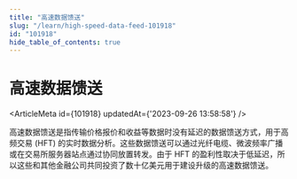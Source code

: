 ```yaml
---
title: "高速数据馈送"
slug: "/learn/high-speed-data-feed-101918"
id: "101918"
hide_table_of_contents: true
---
```



# 高速数据馈送

<ArticleMeta id={101918} updatedAt={'2023-09-26 13:58:58'} />
<div className='border-solid border-b border-t-0 my-4 border-[var(--ifm-color-gray-300)]' />

高速数据馈送是指传输价格报价和收益等数据时没有延迟的数据馈送方式，用于高频交易 (HFT) 的实时数据分析。这些数据馈送可以通过光纤电缆、微波频率广播或在交易所服务器站点通过协同放置转发。由于 HFT 的盈利性取决于低延迟，所以这些和其他金融公司共同投资了数十亿美元用于建设升级的高速数据馈送。
